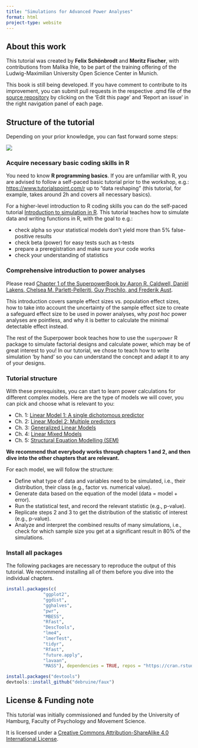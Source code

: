 ---
title: "Simulations for Advanced Power Analyses"
format: html
project-type: website
---

## About this work

This tutorial was created by **Felix Schönbrodt** and **Moritz Fischer**, with contributions from Malika Ihle, to be part of the training offering of the Ludwig-Maximilian University Open Science Center in Munich.

::: {.callout-note}
This book is still being developed. If you have comment to contribute to its improvement, you can submit pull requests in the respective .qmd file of the [source repository](https://github.com/MalikaIhle/Simulations-for-Advanced-Power-Analyses) by clicking on the 'Edit this page' and 'Report an issue' in the right navigation panel of each page.
:::


## Structure of the tutorial

Depending on your prior knowledge, you can fast forward some steps:

![](images/choose_your_level.png)

### Acquire necessary basic coding skills in R

You need to know **R programming basics**. If you are unfamiliar with R, you are advised to follow a self-paced basic tutorial prior to the workshop, e.g.: [https://www.tutorialspoint.com/r](https://www.tutorialspoint.com/r/index.htm) up to "data reshaping" (this tutorial, for example, takes around 2h and covers all necessary basics).

For a higher-level introduction to R coding skills you can do the self-paced tutorial [Introduction to simulation in R](https://malikaihle.github.io/Introduction-Simulations-in-R/). This tutorial teaches how to simulate data and writing functions in R, with the goal to e.g.:

-   check alpha so your statistical models don't yield more than 5% false-positive results
-   check beta (power) for easy tests such as t-tests
-   prepare a preregistration and make sure your code works
-   check your understanding of statistics


### Comprehensive introduction to power analyses

Please read [Chapter 1 of the SuperpowerBook by Aaron R. Caldwell, Daniël Lakens, Chelsea M. Parlett-Pelleriti, Guy Prochilo, and Frederik Aust](https://aaroncaldwell.us/SuperpowerBook/introduction-to-power-analysis.html).

This introduction covers sample effect sizes vs. population effect sizes, how to take into account the uncertainty of the sample effect size to create a safeguard effect size to be used in power analyses, why *post hoc* power analyses are pointless, and why it is better to calculate the minimal detectable effect instead.

The rest of the Superpower book teaches how to use the `superpower` R package to simulate factorial designs and calculate power, which may be of great interest to you! In our tutorial, we chose to teach how to write simulation 'by hand' so you can understand the concept and adapt it to any of your designs.

### Tutorial structure

With these prerequisites, you can start to learn power calculations for different complex models. Here are the type of models we will cover, you can pick and choose what is relevant to you:

-   Ch. 1: [Linear Model 1: A single dichotomous predictor](LM1.qmd)\
-   Ch. 2: [Linear Model 2: Multiple predictors](LM2.qmd)\
-   Ch. 3: [Generalized Linear Models](GLM.qmd)\
-   Ch. 4: [Linear Mixed Models](LMM.qmd)\
-   Ch. 5: [Structural Equation Modelling (SEM)](SEM.qmd)

**We recommend that everybody works through chapters 1 and 2, and then dive into the other chapters that are relevant.**

For each model, we will follow the structure:

-   Define what type of data and variables need to be simulated, i.e., their distribution, their class (e.g., factor vs. numerical value).
-   Generate data based on the equation of the model (data = model + error).
-   Run the statistical test, and record the relevant statistic (e.g., p-value).
-   Replicate steps 2 and 3 to get the distribution of the statistic of interest (e.g., p-value).
-   Analyze and interpret the combined results of many simulations, i.e., check for which sample size you get at a significant result in 80% of the simulations.

### Install all packages

The following packages are necessary to reproduce the output of this tutorial. We recommend installing all of them before you dive into the individual chapters.

```{r install all packages, message = FALSE, error = FALSE, warning=FALSE, echo=TRUE, results='hide', eval=FALSE}

install.packages(c(
              "ggplot2", 
              "ggdist", 
              "gghalves", 
              "pwr", 
              "MBESS", 
              "Rfast", 
              "DescTools", 
              "lme4", 
              "lmerTest", 
              "tidyr", 
              "Rfast", 
              "future.apply", 
              "lavaan", 
              "MASS"), dependencies = TRUE, repos = "https://cran.rstudio.com/")

install.packages("devtools")
devtools::install_github("debruine/faux")
```

## License & Funding note

This tutorial was initially commissioned and funded by the University of Hamburg, Faculty of Psychology and Movement Science.

It is licensed under a [Creative Commons Attribution-ShareAlike 4.0 International License](https://creativecommons.org/licenses/by-sa/4.0/).
